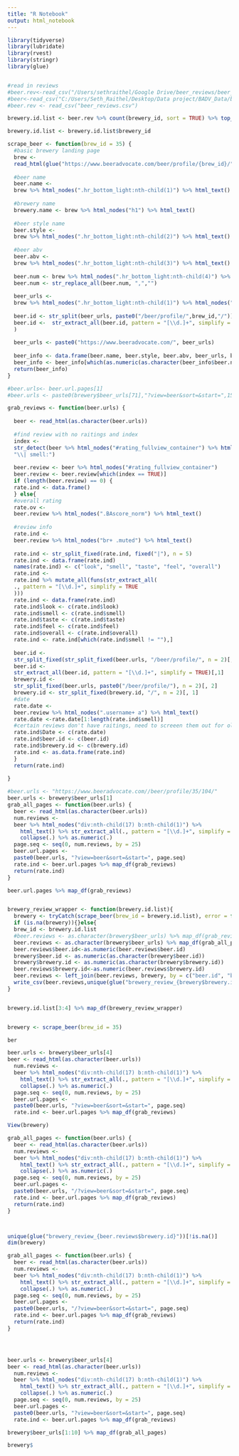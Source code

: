 ---
title: "R Notebook"
output: html_notebook
---



```{r}
library(tidyverse)
library(lubridate)
library(rvest)
library(stringr)
library(glue)


#read in reviews
#beer.rev<-read_csv("/Users/sethraithel/Google Drive/beer_reviews/beer_reviews.csv")
#beer<-read_csv("C:/Users/Seth_Raithel/Desktop/Data project/BADV_Data/beer_reviews.csv")
#beer.rev <- read_csv("beer_reviews.csv")

```

```{r}

brewery.id.list <- beer.rev %>% count(brewery_id, sort = TRUE) %>% top_n(n = 100)

brewery.id.list <- brewery.id.list$brewery_id
```

```{r}

scrape_beer <- function(brew_id = 35) {
  #basic brewery landing page
  brew <-
  read_html(glue("https://www.beeradvocate.com/beer/profile/{brew_id}/"))
  
  #beer name
  beer.name <-
  brew %>% html_nodes(".hr_bottom_light:nth-child(1)") %>% html_text()
  
  #brewery name
  brewery.name <- brew %>% html_nodes("h1") %>% html_text()
  
  #beer style name
  beer.style <-
  brew %>% html_nodes(".hr_bottom_light:nth-child(2)") %>% html_text()
  
  #beer abv
  beer.abv <-
  brew %>% html_nodes(".hr_bottom_light:nth-child(3)") %>% html_text()
  
  beer.num <- brew %>% html_nodes(".hr_bottom_light:nth-child(4)") %>% html_text()
  beer.num <- str_replace_all(beer.num, ",","")
  
  beer_urls <-
  brew %>% html_nodes(".hr_bottom_light:nth-child(1)") %>% html_nodes("a") %>%  html_attr('href')
  
  beer.id <- str_split(beer_urls, paste0("/beer/profile/",brew_id,"/"))
  beer.id <-  str_extract_all(beer.id, pattern = "[\\d.]+", simplify = TRUE
  )
  
  beer_urls <- paste0("https://www.beeradvocate.com/", beer_urls)
  
  beer_info <- data.frame(beer.name, beer.style, beer.abv, beer_urls, beer.id, "brewery.id"=brew_id, brewery.name, beer.num)
  beer_info <- beer_info[which(as.numeric(as.character(beer_info$beer.num)) >= 10),]
  return(beer_info)
}

#beer.urls<- beer.url.pages[1]
#beer.urls <- paste0(brewery$beer_urls[71],"?view=beer&sort=&start=",150)

grab_reviews <- function(beer.urls) {
  
  beer <- read_html(as.character(beer.urls))
  
  #find review with no raitings and index
  index <-
  str_detect(beer %>% html_nodes("#rating_fullview_container") %>% html_text(),
  "\\| smell:")
  
  beer.review <- beer %>% html_nodes("#rating_fullview_container")
  beer.review <- beer.review[which(index == TRUE)]
  if (length(beer.review) == 0) {
  rate.ind <- data.frame()
  } else{
  #overall rating
  rate.ov <-
  beer.review %>% html_nodes(".BAscore_norm") %>% html_text()
  
  #review info
  rate.ind <-
  beer.review %>% html_nodes("br+ .muted") %>% html_text()
  
  rate.ind <- str_split_fixed(rate.ind, fixed("|"), n = 5)
  rate.ind <- data.frame(rate.ind)
  names(rate.ind) <- c("look", "smell", "taste", "feel", "overall")
  rate.ind <-
  rate.ind %>% mutate_all(funs(str_extract_all(
  ., pattern = "[\\d.]+", simplify = TRUE
  )))
  rate.ind <- data.frame(rate.ind)
  rate.ind$look <- c(rate.ind$look)
  rate.ind$smell <- c(rate.ind$smell)
  rate.ind$taste <- c(rate.ind$taste)
  rate.ind$feel <- c(rate.ind$feel)
  rate.ind$overall <- c(rate.ind$overall)
  rate.ind <- rate.ind[which(rate.ind$smell != ""),]
  
  beer.id <-
  str_split_fixed(str_split_fixed(beer.urls, "/beer/profile/", n = 2)[, 2], "/", n = 2)[,2]
  beer.id <-
  str_extract_all(beer.id, pattern = "[\\d.]+", simplify = TRUE)[,1]
  brewery.id <-
  str_split_fixed(beer.urls, paste0("/beer/profile/"), n = 2)[, 2]
  brewery.id <- str_split_fixed(brewery.id, "/", n = 2)[, 1]
  #date
  rate.date <-
  beer.review %>% html_nodes(".username+ a") %>% html_text()
  rate.date <-rate.date[1:length(rate.ind$smell)]
  #certain reviews don't have raitings, need to screeen them out for older reviews
  rate.ind$Date <- c(rate.date)
  rate.ind$beer.id <- c(beer.id)
  rate.ind$brewery.id <- c(brewery.id)
  rate.ind <- as.data.frame(rate.ind)
  }
  return(rate.ind)
  
}

#beer.urls <- "https://www.beeradvocate.com//beer/profile/35/104/"
beer.urls <- brewery$beer_urls[1]
grab_all_pages <- function(beer.urls) {
  beer <- read_html(as.character(beer.urls))
  num.reviews <-
  beer %>% html_nodes("div:nth-child(17) b:nth-child(1)") %>% 
    html_text() %>% str_extract_all(., pattern = "[\\d.]+", simplify = TRUE) %>%
    collapse(.) %>% as.numeric(.)
  page.seq <- seq(0, num.reviews, by = 25)
  beer.url.pages <-
  paste0(beer.urls, "?view=beer&sort=&start=", page.seq)
  rate.ind <- beer.url.pages %>% map_df(grab_reviews)
  return(rate.ind)
}

beer.url.pages %>% map_df(grab_reviews)


brewery_review_wrapper <- function(brewery.id.list){
  brewery <- tryCatch(scrape_beer(brew_id = brewery.id.list), error = function(e){NA})
  if (is.na(brewery)){}else{
  brew_id <- brewery.id.list
  #beer.reviews <- as.character(brewery$beer_urls) %>% map_df(grab_reviews)
  beer.reviews <- as.character(brewery$beer_urls) %>% map_df(grab_all_pages)
  beer.reviews$beer.id<-as.numeric(beer.reviews$beer.id)
  brewery$beer.id <- as.numeric(as.character(brewery$beer.id))
  brewery$brewery.id <- as.numeric(as.character(brewery$brewery.id))
  beer.reviews$brewery.id<-as.numeric(beer.reviews$brewery.id)
  beer.reviews <- left_join(beer.reviews, brewery, by = c("beer.id", "brewery.id"))
  write_csv(beer.reviews,unique(glue("brewery_review_{brewery$brewery.id}.csv")))}
}



```

```{r}
brewery.id.list[3:4] %>% map_df(brewery_review_wrapper)


brewery <- scrape_beer(brew_id = 35)

ber

beer.urls <- brewery$beer_urls[4]
beer <- read_html(as.character(beer.urls))
  num.reviews <-
  beer %>% html_nodes("div:nth-child(17) b:nth-child(1)") %>% 
    html_text() %>% str_extract_all(., pattern = "[\\d.]+", simplify = TRUE) %>%
    collapse(.) %>% as.numeric(.)
  page.seq <- seq(0, num.reviews, by = 25)
  beer.url.pages <-
  paste0(beer.urls, "?view=beer&sort=&start=", page.seq)
  rate.ind <- beer.url.pages %>% map_df(grab_reviews)

View(brewery)

grab_all_pages <- function(beer.urls) {
  beer <- read_html(as.character(beer.urls))
  num.reviews <-
  beer %>% html_nodes("div:nth-child(17) b:nth-child(1)") %>% 
    html_text() %>% str_extract_all(., pattern = "[\\d.]+", simplify = TRUE) %>%
    collapse(.) %>% as.numeric(.)
  page.seq <- seq(0, num.reviews, by = 25)
  beer.url.pages <-
  paste0(beer.urls, "/?view=beer&sort=&start=", page.seq)
  rate.ind <- beer.url.pages %>% map_df(grab_reviews)
  return(rate.ind)
}



unique(glue("brewery_review_{beer.reviews$brewery.id}"))[!is.na()]
dim(brewery)

grab_all_pages <- function(beer.urls) {
  beer <- read_html(as.character(beer.urls))
  num.reviews <-
  beer %>% html_nodes("div:nth-child(17) b:nth-child(1)") %>% 
    html_text() %>% str_extract_all(., pattern = "[\\d.]+", simplify = TRUE) %>%
    collapse(.) %>% as.numeric(.)
  page.seq <- seq(0, num.reviews, by = 25)
  beer.url.pages <-
  paste0(beer.urls, "/?view=beer&sort=&start=", page.seq)
  rate.ind <- beer.url.pages %>% map_df(grab_reviews)
  return(rate.ind)
}




beer.urls <- brewery$beer_urls[4]
beer <- read_html(as.character(beer.urls))
  num.reviews <-
  beer %>% html_nodes("div:nth-child(17) b:nth-child(1)") %>% 
    html_text() %>% str_extract_all(., pattern = "[\\d.]+", simplify = TRUE) %>%
    collapse(.) %>% as.numeric(.)
  page.seq <- seq(0, num.reviews, by = 25)
  beer.url.pages <-
  paste0(beer.urls, "?view=beer&sort=&start=", page.seq)
  rate.ind <- beer.url.pages %>% map_df(grab_reviews)

brewery$beer_urls[1:10] %>% map_df(grab_all_pages)

brewery$

```

